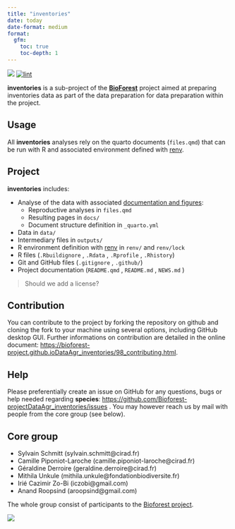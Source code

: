 ```yaml
---
title: "inventories"
date: today
date-format: medium
format: 
  gfm:
    toc: true
    toc-depth: 1
---
```


[![](https://www.repostatus.org/badges/latest/wip.svg)](https://www.repostatus.org/#wip) [![lint](https://github.com/Bioforest-projectDataAgr_inventories/workflows/lint/badge.svg)](https://github.com/Bioforest-projectDataAgr_inventories/actions?query=workflow%3Alint)

**inventories** is a sub-project of the [**BioForest**](https://github.com/Bioforest-project) project aimed at preparing inventories data as part of the data preparation for data preparation within the project.

## Usage

All **inventories** analyses rely on the quarto documents (`files.qmd`) that can be run with R and associated environment defined with [renv](#0).

## Project

**inventories** includes:

-   Analyse of the data with associated [documentation and figures](https://bioforest-project.github.ioDataAgr_inventories/):
    -   Reproductive analyses in `files.qmd`
    -   Resulting pages in `docs/`
    -   Document structure definition in `_quarto.yml`
-   Data in `data/`
-   Intermediary files in `outputs/`
-   R environment definition with [renv](https://rstudio.github.io/renv/articles/renv.html) in `renv/` and `renv/lock`
-   R files (`.Rbuildignore` , `.Rdata` , `.Rprofile` , `.Rhistory`)
-   Git and GitHub files (`.gitignore` , `.github/`)
-   Project documentation (`README.qmd` , `README.md` , `NEWS.md` )

> Should we add a license?

## Contribution

You can contribute to the project by forking the repository on github and cloning the fork to your machine using several options, including GitHub desktop GUI. Further informations on contribution are detailed in the online document: <https://bioforest-project.github.ioDataAgr_inventories/98_contributing.html>.

## Help

Please preferentially create an issue on GitHub for any questions, bugs or help needed regarding **species**: <https://github.com/Bioforest-projectDataAgr_inventories/issues> . You may however reach us by mail with people from the core group (see below).

## Core group

-   Sylvain Schmitt (sylvain.schmitt\@cirad.fr)
-   Camille Piponiot-Laroche (camille.piponiot-laroche\@cirad.fr)
-   Géraldine Derroire (geraldine.derroire\@cirad.fr)
-   Mithila Unkule (mithila.unkule\@fondationbiodiversite.fr)
-   Irié Cazimir Zo-Bi (iczobi\@gmail.com)
-   Anand Roopsind (aroopsind\@gmail.com)

The whole group consist of participants to the [Bioforest project](https://www.fondationbiodiversite.fr/la-frb-en-action/programmes-et-projets/le-cesab/bioforest/).

![](https://www.fondationbiodiversite.fr/wp-content/uploads/2023/10/bioforest-ws1_web.jpeg)
